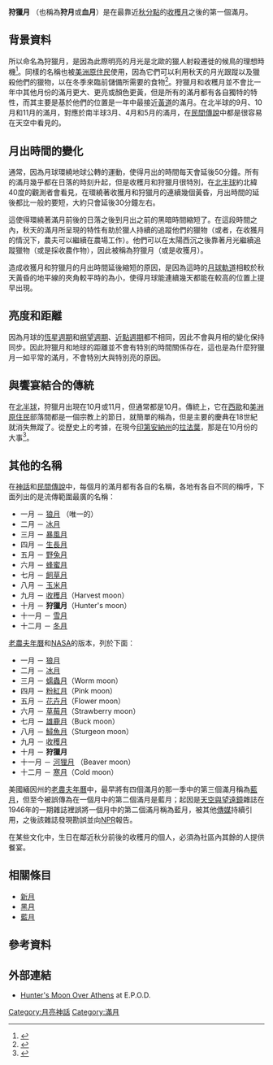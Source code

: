 {{vfd|沒有足夠的可靠資料來源能夠讓這個條目符合[[Wikipedia:關注度|Wikipedia:關注度]]中的標準|date=2022/05/26}}
{{Notability|time=2022-04-26T04:24:53+00:00}}
'''狩獵月''' （也稱為'''狩月'''或'''血月'''）是在最靠近[[秋分點|秋分點]]的[[收穫月|收穫月]]之後的第一個滿月。

== 背景資料 ==
所以命名為狩獵月，是因為此際明亮的月光是北歐的獵人射殺遷徙的候鳥的理想時機<ref>{{cite web|url=http://www.bbc.co.uk/wiltshire/weather/hunters_moon.shtml|title=The Hunter's Moon|last=Angwin|first=Richard|date=11 October 2003|work=Where I live: Wiltshire|publisher=BBC|accessdate=29 December 2008|archive-date=2009-10-19|archive-url=https://web.archive.org/web/20091019023655/http://www.bbc.co.uk/wiltshire/weather/hunters_moon.shtml|dead-url=no}}</ref>。同樣的名稱也被[[美洲原住民|美洲原住民]]使用，因為它們可以利用秋天的月光跟蹤以及獵殺他們的獵物，以在冬季來臨前儲備所需要的食物<ref>{{cite web|url=http://www.nightskyinfo.com/sky_highlights/hunters_moon/|title=The Hunter's Moon|last=Neata|first=Emil|work=Night Sky Info|publisher=E. Neata|accessdate=29 December 2008|archive-date=2020-11-05|archive-url=https://web.archive.org/web/20201105231959/http://www.nightskyinfo.com/sky_highlights/hunters_moon/|dead-url=no}}</ref>。狩獵月和收穫月並不會比一年中其他月份的滿月更大、更亮或顏色更黃，但是所有的滿月都有各自獨特的特性，而其主要是基於他們的位置是一年中最接近[[黃道|黃道]]的滿月。在北半球的9月、10月和11月的滿月，對應於南半球3月、4月和5月的滿月，在[[民間傳說|民間傳說]]中都是很容易在天空中看見的。

== 月出時間的變化 ==
通常，因為月球環繞地球公轉的運動，使得月出的時間每天會延後50分鐘。所有的滿月幾乎都在日落的時刻升起，但是收穫月和狩獵月很特別，在[[北半球|北半球]]約北緯40度的觀測者會看見，在環繞著收獲月和狩獵月的連續幾個黃昏，月出時間的延後都比一般的要短，大約只會延後30分鐘左右。

這使得環繞著滿月前後的日落之後到月出之前的黑暗時間縮短了。在這段時間之內，秋天的滿月所呈現的特性有助於獵人持續的追蹤他們的獵物（或者，在收獲月的情況下，農夫可以繼續在農場工作）。他們可以在太陽西沉之後靠著月光繼續追蹤獵物（或是採收農作物），因此被稱為狩獵月（或是收獲月）。

造成收獲月和狩獵月的月出時間延後縮短的原因，是因為這時的[[月球軌道|月球軌道]]相較於秋天黃昏的地平線的夾角較平時的為小，使得月球能連續幾天都能在較高的位置上提早出現。

== 亮度和距離 ==
因為月球的[[恆星月|恆星週期]]和[[朔望月|朔望週期]]、[[拱點|近點週期]]都不相同，因此不會與月相的變化保持同步。因此狩獵月和地球的距離並不會有特別的時間關係存在，這也是為什麼狩獵月一如平常的滿月，不會特別大與特別亮的原因。

== 與饗宴結合的傳統 ==
在[[北半球|北半球]]，狩獵月出現在10月或11月，但通常都是10月。傳統上，它在[[西歐|西歐]]和[[美洲原住民|美洲原住民]]部落間都是一個宗教上的節日，就簡單的稱為{{link-en|狩獵月的饗宴|The Feast of the Hunters' Moon}}，但是主要的慶典在18世紀就消失無蹤了。從歷史上的考據，在現今[[印第安納州|印第安納州]]的[[拉法葉_(印第安納州)|拉法葉]]，那是在10月份的大事<ref>
{{cite web|url=http://www.tcha.mus.in.us/feast.htm |title=Feast of the Hunters' Moon |publisher=Tippecanoe County Historical Association |deadurl=yes |archiveurl=https://web.archive.org/web/20090620084610/http://www.tcha.mus.in.us/feast.htm |archivedate=2009-06-20 }}</ref>。

== 其他的名稱 ==
在[[神話|神話]]和[[民間傳說|民間傳說]]中，每個月的滿月都有各自的名稱，各地有各自不同的稱呼，下面列出的是流傳範圍最廣的名稱：

*一月 － [[狼月|狼月]] （唯一的）
*二月 － [[冰月|冰月]]
*三月 － [[暴風月|暴風月]]
*四月 － [[生長月|生長月]]
*五月 － [[野兔月|野兔月]]
*六月 － [[蜂蜜月|蜂蜜月]]
*七月 － [[飼草月|飼草月]]
*八月 － [[玉米月|玉米月]]
*九月 － [[收穫月|收穫月]]（Harvest moon）
*十月 － '''狩獵月'''（Hunter's moon）
*十一月 － [[雪月|雪月]]
*十二月 － [[冬月|冬月]]

[[老農夫年曆|老農夫年曆]]和[[NASA|NASA]]的版本，列於下面：
*一月 － [[狼月|狼月]]
*二月 － [[冰月|冰月]]
*三月 － [[蠕蟲月|蠕蟲月]]（Worm moon）
*四月 － [[粉紅月|粉紅月]]（Pink moon）
*五月 － [[花卉月|花卉月]]（Flower moon）
*六月 － [[草莓月|草莓月]]（Strawberry moon）
*七月 － [[雄鹿月|雄鹿月]]（Buck moon）
*八月 － [[鱘魚月|鱘魚月]]（Sturgeon moon）
*九月 － [[收穫月|收穫月]]
*十月 － '''狩獵月'''
*十一月 － [[河狸月|河狸月]] （Beaver moon）
*十二月 － [[寒月|寒月]]（Cold moon）

美國緬因州的[[老農夫年曆|老農夫年曆]]中，最早將有四個滿月的那一季中的第三個滿月稱為[[藍月_(天文)|藍月]]，但至今被誤傳為在一個月中的第二個滿月是藍月；起因是[[天空與望遠鏡|天空與望遠鏡]]雜誌在1946年的一期雜誌裡誤將一個月中的第二個滿月稱為藍月，被其他[[傳媒|傳媒]]持續引用，之後該雜誌發現勘誤並向[[NPR|NPR]]報告。

在某些文化中，生日在鄰近秋分前後的收穫月的個人，必須為社區內其餘的人提供餐宴。

== 相關條目 ==
* [[新月|新月]]
* [[黑月|黑月]]
* [[藍月_(天文)|藍月]]

== 參考資料 ==
{{reflist}}

== 外部連結 ==
* [http://epod.usra.edu/archive/epodviewer.php3?oid=396896 Hunter's Moon Over Athens] {{Wayback|url=http://epod.usra.edu/archive/epodviewer.php3?oid=396896 |date=20090214224928 }} at E.P.O.D.

[[Category:月亮神話|Category:月亮神話]]
[[Category:滿月|Category:滿月]]